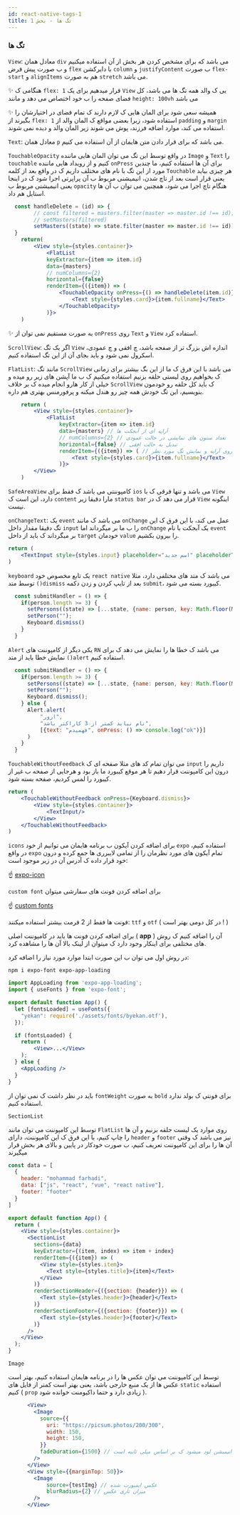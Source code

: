 ```yaml
---
id: react-native-tags-1
title: تگ ها - بخش 1
---
```

### تگ ها

`View`:
معادل همان `div` می باشد که برای مشخص کردن هر بخش از آن استفاده میکنیم و ب صورت پیش فرض `flex` با دایرکشن `column` و `justifyContent` ب صورت `flex-start` و `alignItems` هم به صورت `stretch` می باشد.

✨ هنگامی ک `flex: 1` قرار میدهیم برای یک `View` یی ک والد همه تگ ها می باشد، کل فضای صفحه را ب خود اختصاص می دهد و مانند `height: 100vh` می باشد

✨ همیشه سعی شود برای المان هایی ک لازم دارند ک تمام فضای در اختیارشان را بگیرند از `flex: 1` استفاده شود، زیرا بعضی مواقع ک المان والد از `padding` و `margin` استفاده می کند، موارد اضافه فرزند، پوش می شوند زیر المان والد و دیده نمی شوند.

`Text`:
معادل همان `p` می باشد که برای قرار دادن متن هایمان از آن استفاده می کنیم.

`TouchableOpacity`
در واقع توسط این تگ می توان المان هایی ماننده `Image` و `Text` را `touchable` کنیم و از رویداد هایی ماننده `onPress` برای آن ها استفاده کنیم، ما چندین مورد از این تگ با نام های مختلف داریم ک در واقع بعد از کلمه `Touchable` هر چیزی بیاید یعنی قرار است بعد از تاچ شدن، انیمیشنی مربوط ب آن پراپرتی اجرا شود ک در اینجا یعنی انیمیشنی مربوط ب `opacity` هنگام تاچ اجرا می شود، همچنین می توان ب آن ها استایل هم داد.

```jsx
  const handleDelete = (id) => {
        // const filtered = masters.filter(master => master.id !== id);
        // setMasters(filtered)
        setMasters((state) => state.filter(master => master.id !== id)) // خود ستر یک کال بک فانکشن قبول میکند ک گتر را به ما میدهد ک میتوان ب جای 2 خط بالا نوشت
  }
    return(
        <View style={styles.container}>
            <FlatList
            keyExtractor={item => item.id}
            data={masters}
            // numColumns={2}
            horizontal={false}
            renderItem={({item}) => (
                <TouchableOpacity onPress={() => handleDelete(item.id)}>
                    <Text style={styles.card}>{item.fullname}</Text>
                </TouchableOpacity>
            )}>
    )
```

✨ به صورت مستقیم نمی توان از `onPress` روی `Text` و `View` استفاده کرد.

`ScrollView`:
اگر یک تگ `View` اندازه اش بزرگ تر از صفحه باشد، چ افقی و چ عمودی، اسکرول نمی شود و باید بجای آن از این تگ استفاده کنیم.

`FlatList`:
مانند تگ `ScrollView` می باشد با این فرق ک ما از این بگ بیشتر برای زمانی ک بخواهیم روی لیستی حلقه بزنیم استفاده میکنیم ک ب ما آپشن های زیر رو میده و خیلی از کار هارو انجام میده ک بر خلاف `ScrollView` ک باید کل حلقه رو خودمون بنویسیم، این تگ خودش همه چیز رو هندل میکنه و پرفورمنس بهتری هم داره.

```jsx
    return (
        <View style={styles.container}>
            <FlatList
                keyExtractor={item => item.id}
                data={masters} // آرایه ای از آبجکت ها
                // numColumns={2} // تعداد ستون های نمایشی در حالت عمودی
                horizontal={false} // تبدیل به حالت افقی
                renderItem={({item}) => ( // حلقه روی آرایه و نمایش تگ مورد نظر
                    <Text style={styles.card}>{item.fullname}</Text>
                )}>
        </View>
    )
```

`SafeAreaView`
کامپوننتی می باشد ک فقط برای `ios` می باشد و تنها فرقی ک با `View` دارد، این است ک `content` مارا دقیقا زیر `status bar` قرار می دهد ک در `View` اینگونه نیست.

`onChangeText`:
یک `event` می باشد ک مانند `onChange` عمل می کند، با این فرق ک این تگ دقیقا مقدار داخل `input` را ب ما بر میگرداند اما `onChange` یک آبجکت با نام `event` بر میگرداند ک باید از داخل `target` خودمان `value` را بیرون بکشیم.

```jsx
return (
    <TextInput style={styles.input} placeholder="اسم جدید" placeholderTextColor="darkgrey" onChangeText={setPerson} value={person}/> // OR onChangeText={val => setPerson(val)}
)
```

`keyboard`
یک تابع مخصوص خود `react native` می باشد ک متد های مختلفی دارد، مثلا توسط متد `()dismiss` بعد از تایپ کردن و زدن دکمه `submit`، کیبورد بسته می شود.

```jsx
  const submitHandler = () => {
    if(person.length >= 3) {
      setPersons((state) => [...state, {name: person, key: Math.floor(Math.random() * 1000)}]);
      setPerson("");
      Keyboard.dismiss()
    }
  }
```

`Alert`
یکی دیگر از کامپوننت های `RN` می باشد ک خطا ها را نمایش می دهد ک برای نمایش خطا باید از متد `()alert` استفاده کنیم.

```jsx
  const submitHandler = () => {
    if(person.length >= 3) {
      setPersons((state) => [...state, {name: person, key: Math.floor(Math.random() * 1000)}]);
      setPerson("");
      Keyboard.dismiss();
    } else {
      Alert.alert(
          "ارور",
          "نام نباید کمتر از 3 کاراکتر باشد",
          [{text: "فهمیدم", onPress: () => console.log("ok")}]
      )
    }
  }
```

`TouchableWithoutFeedback`
می توان تمام کد های مثلا صفحه ای ک `input` داریم را درون این کامپوننت قرار دهیم تا هر موقع کیبورد ما باز بود و هرجایی از صفحه ب غیر از کیبورد را لمس کردیم، صفحه بسته شود.

```jsx
return (
    <TouchableWithoutFeedback onPress={Keyboard.dismiss}>
        <View style={styles.container}>
            <TextInput/>
        </View>
    </TouchableWithoutFeedback>
)
```

`icons`
برای اضافه کردن آیکون ب برنامه هایمان می توانیم از خود `expo` استفاده کنیم، در واقع `expo` تمام آیکون های مورد نظرمان را از تمامی لایبرری ها جمع کرده و درون خود قرار داده ک آدرس آن در زیر موجود است:

☝ [expo-icon](https://docs.expo.dev/guides/icons/)

`custom font`
برای اضافه کردن فونت های سفارشی میتوان

☝ [custom fonts](https://docs.expo.dev/guides/using-custom-fonts/)

فونت ها فقط از 2 فرمت بیشتر استفاده میکنند: `ttf` و `otf` ( در کل دومی بهتر است ! )

برای اضافه کردن فونت ها باید در کامپوننت اصلی ( **app** ) آن را اضافه کنیم ک روش های مختلفی برای اینکار وجود دارد ک میتوان از لینک بالا آن ها را مشاهده کرد.

در روش اول می توان ب این صورت ابتدا موارد مورد نیاز را اضافه کرد:

```shell
npm i expo-font expo-app-loading
```

```jsx
import AppLoading from 'expo-app-loading';
import { useFonts } from 'expo-font';

export default function App() {
  let [fontsLoaded] = useFonts({
    "yekan": require('./assets/fonts/byekan.otf'),
  });

  if (fontsLoaded) {
    return (
        <View>...</View>
    );
  } else {
    <AppLoading />
  }
}
```

باید در نظر داشت ک نمی توان از `fontWeight` به صورت `bold` برای فونتی ک بولد ندارد استفاده کنیم.

`SectionList`

توسط این کامپوننت می توان مانند `FlatList` روی موارد یک لیست حلقه بزنیم و آن ها را چاپ کنیم، با این فرق ک این کامپوننت، دارای `header` و `footer` نیز می باشد ک وقتی آن ها را برای این کامپوننت تعریف کنیم، ب صورت خودکار در پایین و بالای هر بخش قرار میگیرند

```jsx
const data = [
  {
    header: "mohammad farhadi",
    data: ["js", "react", "vue", "react native"],
    footer: "footer"
  }
]

export default function App() {
  return (
    <View style={styles.container}>
      <SectionList
        sections={data}
        keyExtractor={(item, index) => item + index}
        renderItem={({item}) => (
          <View style={styles.item}>
            <Text style={styles.title}>{item}</Text>
          </View>
        )}
        renderSectionHeader={({section: {header}}) => (
          <Text style={styles.header}>{header}</Text>
        )}
        renderSectionFooter={({section: {footer}}) => (
          <Text style={styles.header}>{footer}</Text>
        )}
      />
    </View>
  );
}
```
`Image`

توسط این کامپوننت می توان عکس ها را در برنامه هایمان استفاده کنیم، بهتر است عکس ها از یک منبع خارجی باشد، یعنی بهتر است کمتر از فایل های `static` استفاده کنیم ( `prop` زیادی دارد و حتما داکیومنت خوانده شود ).

```jsx
      <View>
        <Image
          source={{
            uri: "https://picsum.photos/200/300",
            width: 150,
            height: 150,
          }}
          fadeDuration={1500} // هنگام لود شدن با انیمیشن لود میشود ک بر اساس میلی ثانیه است
        />
      </View>
      <View style={{marginTop: 50}}>
        <Image
            source={testImg} // عکس ایمپورت شده
            blurRadius={2} // میزان تاری عکس
        />
      </View>
```
